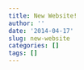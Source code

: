 ```yaml
---
title: New Website!
author: ''
date: '2014-04-17'
slug: new-website
categories: []
tags: []
---
```


